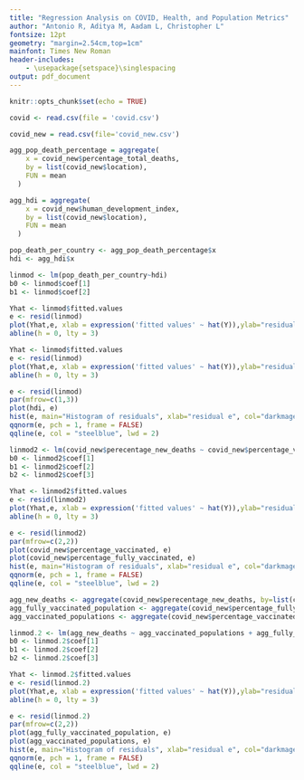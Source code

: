 ```yaml
---
title: "Regression Analysis on COVID, Health, and Population Metrics"
author: "Antonio R, Aditya M, Aadam L, Christopher L"
fontsize: 12pt
geometry: "margin=2.54cm,top=1cm"
mainfont: Times New Roman
header-includes:
    - \usepackage{setspace}\singlespacing
output: pdf_document
---
```


```r
knitr::opts_chunk$set(echo = TRUE)
```

```r
covid <- read.csv(file = 'covid.csv')
```

```r

covid_new = read.csv(file='covid_new.csv')

agg_pop_death_percentage = aggregate(
    x = covid_new$percentage_total_deaths, 
    by = list(covid_new$location), 
    FUN = mean
  )

agg_hdi = aggregate(
    x = covid_new$human_development_index, 
    by = list(covid_new$location), 
    FUN = mean
  )
```

```r

pop_death_per_country <- agg_pop_death_percentage$x
hdi <- agg_hdi$x

linmod <- lm(pop_death_per_country~hdi)
b0 <- linmod$coef[1]
b1 <- linmod$coef[2]

Yhat <- linmod$fitted.values
e <- resid(linmod)
plot(Yhat,e, xlab = expression('fitted values' ~ hat(Y)),ylab="residual e", pch = 16)
abline(h = 0, lty = 3)
```

```r
Yhat <- linmod$fitted.values
e <- resid(linmod)
plot(Yhat,e, xlab = expression('fitted values' ~ hat(Y)),ylab="residual e", pch = 16)
abline(h = 0, lty = 3)
```

```r
e <- resid(linmod)
par(mfrow=c(1,3))
plot(hdi, e)
hist(e, main="Histogram of residuals", xlab="residual e", col="darkmagenta", freq=FALSE)
qqnorm(e, pch = 1, frame = FALSE)
qqline(e, col = "steelblue", lwd = 2)
```

```r
linmod2 <- lm(covid_new$perecentage_new_deaths ~ covid_new$percentage_vaccinated + covid_new$percentage_fully_vaccinated)
b0 <- linmod2$coef[1]
b1 <- linmod2$coef[2]
b2 <- linmod2$coef[3]

Yhat <- linmod2$fitted.values
e <- resid(linmod2)
plot(Yhat,e, xlab = expression('fitted values' ~ hat(Y)),ylab="residual e", pch = 16)
abline(h = 0, lty = 3)
```

```r
e <- resid(linmod2)
par(mfrow=c(2,2))
plot(covid_new$percentage_vaccinated, e)
plot(covid_new$percentage_fully_vaccinated, e)
hist(e, main="Histogram of residuals", xlab="residual e", col="darkmagenta", freq=FALSE)
qqnorm(e, pch = 1, frame = FALSE)
qqline(e, col = "steelblue", lwd = 2)
```

```r
agg_new_deaths <- aggregate(covid_new$perecentage_new_deaths, by=list(covid_new$location), mean)$x
agg_fully_vaccinated_population <- aggregate(covid_new$percentage_fully_vaccinated, by=list(covid_new$location), mean)$x
agg_vaccinated_populations <- aggregate(covid_new$percentage_vaccinated, by=list(covid_new$location), mean)$x

linmod.2 <- lm(agg_new_deaths ~ agg_vaccinated_populations + agg_fully_vaccinated_population)
b0 <- linmod.2$coef[1]
b1 <- linmod.2$coef[2]
b2 <- linmod.2$coef[3]

Yhat <- linmod.2$fitted.values
e <- resid(linmod.2)
plot(Yhat,e, xlab = expression('fitted values' ~ hat(Y)),ylab="residual e", pch = 16)
abline(h = 0, lty = 3)
```

```r
e <- resid(linmod.2)
par(mfrow=c(2,2))
plot(agg_fully_vaccinated_population, e)
plot(agg_vaccinated_populations, e)
hist(e, main="Histogram of residuals", xlab="residual e", col="darkmagenta", freq=FALSE)
qqnorm(e, pch = 1, frame = FALSE)
qqline(e, col = "steelblue", lwd = 2)
```
